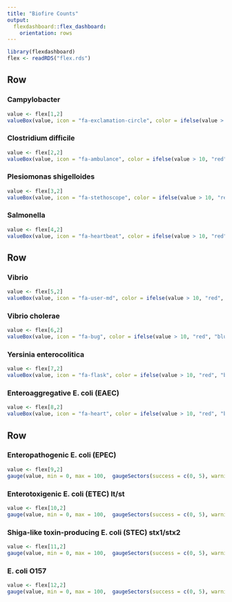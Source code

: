 ```yaml
---
title: "Biofire Counts"
output: 
  flexdashboard::flex_dashboard:
    orientation: rows
---
```


```r
library(flexdashboard)
flex <- readRDS("flex.rds")
```
    
Row
-------------------------------------
    
### Campylobacter
    
```r
value <- flex[1,2]
valueBox(value, icon = "fa-exclamation-circle", color = ifelse(value > 10, "red", "blue"))
```
 
### Clostridium difficile
    
```r
value <- flex[2,2]
valueBox(value, icon = "fa-ambulance", color = ifelse(value > 10, "red", "blue"))
``` 

### Plesiomonas shigelloides
    
```r
value <- flex[3,2]
valueBox(value, icon = "fa-stethoscope", color = ifelse(value > 10, "red", "blue"))
```
    
### Salmonella

```r
value <- flex[4,2]
valueBox(value, icon = "fa-heartbeat", color = ifelse(value > 10, "red", "blue"))
```

Row
-------------------------------------

### Vibrio
    
```r
value <- flex[5,2]
valueBox(value, icon = "fa-user-md", color = ifelse(value > 10, "red", "blue"))
```
    
### Vibrio cholerae

```r
value <- flex[6,2]
valueBox(value, icon = "fa-bug", color = ifelse(value > 10, "red", "blue"))
```   

### Yersinia enterocolitica
    
```r
value <- flex[7,2]
valueBox(value, icon = "fa-flask", color = ifelse(value > 10, "red", "blue"))
```
    
### Enteroaggregative E. coli (EAEC)

```r
value <- flex[8,2]
valueBox(value, icon = "fa-heart", color = ifelse(value > 10, "red", "blue"))
```   

Row
-------------------------------------

### Enteropathogenic E. coli (EPEC)
    
```r
value <- flex[9,2]
gauge(value, min = 0, max = 100,  gaugeSectors(success = c(0, 5), warning = c(6, 10), danger = c(11, 100)))
```
    
### Enterotoxigenic E. coli (ETEC) lt/st

```r
value <- flex[10,2]
gauge(value, min = 0, max = 100,  gaugeSectors(success = c(0, 5), warning = c(6, 10), danger = c(11, 100)))
```   

### Shiga-like toxin-producing E. coli (STEC) stx1/stx2
    
```r
value <- flex[11,2]
gauge(value, min = 0, max = 100,  gaugeSectors(success = c(0, 5), warning = c(6, 10), danger = c(11, 100)))
```
    
### E. coli O157

```r
value <- flex[12,2]
gauge(value, min = 0, max = 100,  gaugeSectors(success = c(0, 5), warning = c(6, 10), danger = c(11, 100)))
```   



